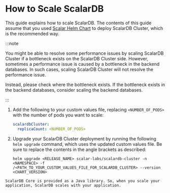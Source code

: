 # How to Scale ScalarDB


This guide explains how to scale ScalarDB. The contents of this guide assume that you used [Scalar Helm Chart](https://github.com/scalar-labs/helm-charts) to deploy ScalarDB Cluster, which is the recommended way.

:::note

You might be able to resolve some performance issues by scaling ScalarDB Cluster if a bottleneck exists on the ScalarDB Cluster side. However, sometimes a performance issue is caused by a bottleneck in the backend databases. In such cases, scaling ScalarDB Cluster will not resolve the performance issue. 

Instead, please check where the bottleneck exists. If the bottleneck exists in the backend databases, consider scaling the backend databases.

:::

<Tabs groupId="editions" queryString>
  <TabItem value="scalardb-cluster" label="ScalarDB Cluster (Enterprise edition)" default>

  1. Add the following to your custom values file, replacing `<NUMBER_OF_PODS>` with the number of pods you want to scale:

     ```yaml
     scalardbCluster:
       replicaCount: <NUMBER_OF_PODS>
     ```

  1. Upgrade your ScalarDB Cluster deployment by running the following `helm upgrade` command, which uses the updated custom values file. Be sure to replace the contents in the angle brackets as described:

     ```console
     helm upgrade <RELEASE_NAME> scalar-labs/scalardb-cluster -n <NAMESPACE> -f /<PATH_TO_YOUR_CUSTOM_VALUES_FILE_FOR_SCALARDB_CLUSTER> --version <CHART_VERSION>
     ```

  </TabItem>
  <TabItem value="scalardb-core" label="ScalarDB Core library (Community edition)">

    ScalarDB Core is provided as a Java library. So, when you scale your application, ScalarDB scales with your application.

  </TabItem>
</Tabs>
